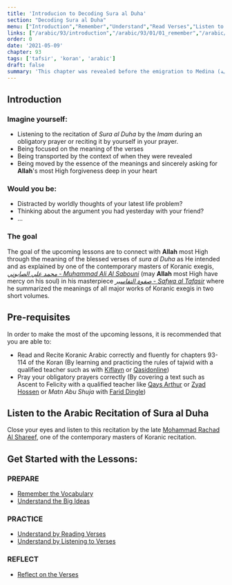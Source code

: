 ```yaml
---
title: 'Introducion to Decoding Sura al Duha'
section: "Decoding Sura al Duha"
menu: ["Introduction","Remember","Understand","Read Verses","Listen to Verses","Apply the Verses","Reflect on the Verses"]
links: ["/arabic/93/introduction","/arabic/93/01/01_remember","/arabic/93/01/02_understand","/arabic/93/02/01_read-verses","/arabic/93/02/02_listen-verses","/arabic/93/02/03_apply-verses","/arabic/93/03/01_reflect-verses"]
order: 0
date: '2021-05-09'
chapter: 93
tags: ['tafsir', 'koran', 'arabic']
draft: false
summary: 'This chapter was revealed before the emigration to Medina (مكية). It talks about the character/personality of the greatest prophet, peace be upon him, and the blessings and graces that Allah most High bestowed upon him in this world and the next so that he could thank Him by these amazing blessings.'
---
```


## Introduction
### Imagine yourself:
- Listening to the recitation of *Sura al Duha* by the *Imam* during an obligatory prayer or reciting it by yourself in your prayer.
- Being focused on the meaning of the verses
- Being transported by the context of when they were revealed
- Being moved by the essence of the meanings and sincerely asking for **Allah**'s most High forgiveness deep in your heart

### Would you be:
- Distracted by worldly thoughts of your latest life problem? 
- Thinking about the argument you had yesterday with your friend?
- ...

### The goal
The goal of the upcoming lessons are to connect with **Allah** most High through the meaning of the blessed verses of *sura al Duha* as He intended and as explained by one of the contemporary masters of Koranic exegis, [*محمد علي الصابوني - Muhammad Ali Al Sabouni*](https://ar.wikipedia.org/wiki/%D9%85%D8%AD%D9%85%D8%AF_%D8%B9%D9%84%D9%8A_%D8%A7%D9%84%D8%B5%D8%A7%D8%A8%D9%88%D9%86%D9%8A) (may **Allah** most High have mercy on his soul) in his masterpiece [*صفوة التفاسير - Safwa al Tafasir*](https://ar.wikipedia.org/wiki/%D8%B5%D9%81%D9%88%D8%A9_%D8%A7%D9%84%D8%AA%D9%81%D8%A7%D8%B3%D9%8A%D8%B1#:~:text=%D8%B5%D9%81%D9%88%D8%A9%20%D8%A7%D9%84%D8%AA%D9%81%D8%A7%D8%B3%D9%8A%D8%B1%20%D9%83%D8%AA%D8%A7%D8%A8%20%D9%81%D9%8A%20%D8%B9%D9%84%D9%85,%D8%A3%D9%82%D9%88%D8%A7%D9%84%20%D8%A3%D8%A6%D9%85%D8%A9%20%D8%A7%D9%84%D8%AA%D9%81%D8%B3%D9%8A%D8%B1%D8%8C%20%D8%A8%D8%A3%D8%B3%D9%84%D9%88%D8%A8%20%D9%85%D9%8A%D8%B3%D8%B1) where he summarized the meanings of all major works of Koranic exegis in two short volumes.

## Pre-requisites
In order to make the most of the upcoming lessons, it is recommended that you are able to:
- Read and Recite Koranic Arabic correctly and fluently for chapters 93-114 of the Koran (By learning and practicing the rules of tajwid with a qualified teacher such as with [Kiflayn](https://kiflayn.com/product/one-on-one-tajweed-level-2-the-juz-amma/) or [Qasidonline](https://qasidonline.com/product/tajweed-pronunciation/))
- Pray your obligatory prayers correctly (By covering a text such as Ascent to Felicity with a qualified teacher like [Qays Arthur](https://www.qaysarthur.net/#texts) or [Zyad Hossen](https://kiflayn.com/product/ascent-to-felicity-part-1-purification-and-prayer-zyad-hossen/) or *Matn Abu Shuja* with [Farid Dingle](https://kiflayn.com/product/essentials-of-purity-prayer-and-fasting-matn-abu-shuja-part-1-farid-dingle/))

## Listen to the Arabic Recitation of Sura al Duha
Close your eyes and listen to this recitation by the late [Mohammad Rachad Al Shareef](https://qurancentral.com/audio/mohammad-rachad-al-shareef/), one of the contemporary masters of Koranic recitation. 
<FullAudioPlayer title="Recitation of Sura al Duha" author="Mohammad Rachad Al Shareef" episode="Chapter 93" audio="/static/audio/093 Ad-Dhuha.mp3"/>

## Get Started with the Lessons:
### PREPARE
- [Remember the Vocabulary](/arabic/93/01/01_remember)
- [Understand the Big Ideas](/arabic/93/01/02_understand)
### PRACTICE
- [Understand by Reading Verses](/arabic/93/02/01_read-verses)
- [Understand by Listening to Verses](/arabic/93/02/02_listen-verses) 
### REFLECT
- [Reflect on the Verses](/arabic/93/03/01_reflect-verses)  